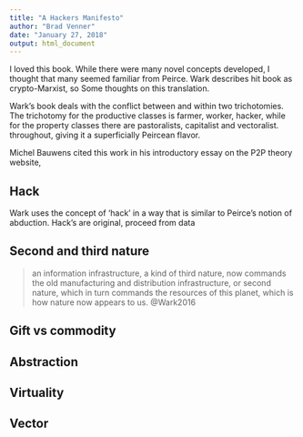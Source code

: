 ```yaml
---
title: "A Hackers Manifesto"
author: "Brad Venner"
date: "January 27, 2018"
output: html_document
---
```


I loved this book.  While there were many novel concepts developed, I thought that many seemed familiar from Peirce.  Wark describes hit book as crypto-Marxist, so Some thoughts on this translation.

Wark's book deals with the conflict between and within two trichotomies.  The trichotomy for the productive classes is farmer, worker, hacker, while for the property classes there are pastoralists, capitalist and vectoralist.    throughout, giving it a superficially Peircean flavor.    

Michel Bauwens cited this work in his introductory essay on the P2P theory website,  

## Hack

Wark uses the concept of 'hack' in a way that is similar to Peirce's notion of abduction.  Hack's are original, proceed from data    

## Second and third nature

> an information infrastructure, a kind of third nature, now commands the old manufacturing and distribution infrastructure, or second nature, which in turn commands the resources of this planet, which is how nature now appears to us. @Wark2016

## Gift vs commodity


## Abstraction

## Virtuality

## Vector
